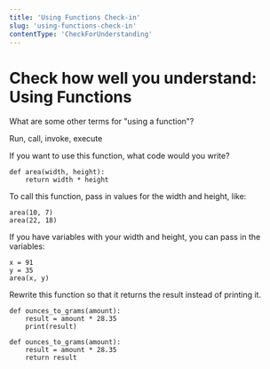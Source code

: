 ```yaml
---
title: 'Using Functions Check-in'
slug: 'using-functions-check-in'
contentType: 'CheckForUnderstanding'
---
```


# Check how well you understand: Using Functions

<FlashCard
  prompt="If you have a function named bake_bread that takes no arguments, how would you call the function?"
  explanation="The function's name, followed by parentheses: bake_bread()"
/>

<FlashCard
  prompt="How many times can you use a function you've defined?"
  explanation="As many times as you want"
/>

<FlashCard>
<Prompt>

What are some other terms for "using a function"?

</Prompt>
<Answer>

Run, call, invoke, execute

</Answer>
</FlashCard>

<FlashCard>
<Prompt>

If you want to use this function, what code would you write?

```
def area(width, height):
    return width * height
```

</Prompt>
<Answer>

To call this function, pass in values for the width and height, like:

```
area(10, 7)
area(22, 18)
```

If you have variables with your width and height, you can pass in the variables:

```
x = 91
y = 35
area(x, y)
```

</Answer>
</FlashCard>

<TextResponse>
<Prompt>

Rewrite this function so that it returns the result instead of printing it.

```
def ounces_to_grams(amount):
    result = amount * 28.35
    print(result)
```

</Prompt>
<Answer>

```
def ounces_to_grams(amount):
    result = amount * 28.35
    return result
```

</Answer>
</TextResponse>